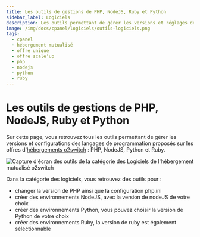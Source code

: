 ```yaml
---
title: Les outils de gestions de PHP, NodeJS, Ruby et Python
sidebar_label: Logiciels
description: Les outils permettant de gérer les versions et réglages de PHP, NodeJS, Python et Ruby
image: /img/docs/cpanel/logiciels/outils-logiciels.png
tags:
  - cpanel
  - hébergement mutualisé
  - offre unique
  - offre scale'up
  - php
  - nodejs
  - python
  - ruby
---
```



# Les outils de gestions de PHP, NodeJS, Ruby et Python

Sur cette page, vous retrouvez tous les outils permettant de gérer les versions et configurations des langages de
programmation proposés sur les offres d'[hébergements o2switch](https://www.o2switch.fr/hebergement-illimite/) : PHP, NodeJS, Python et Ruby.

<Image
    src="/img/docs/cpanel/fichiers/outils-fichiers.png"
    alt="Capture d'écran des outils de la catégorie des Logiciels de l'hébergement mutualisé o2switch"
    caption="Capture d'écran de la rubrique des Logiciels dans l'interface technique"
    title="Les outils de gestion des Logiciels" />

Dans la catégorie des logiciels, vous retrouvez des outils pour :
  * changer la version de PHP ainsi que la configuration php.ini
  * créer des environnements NodeJS, avec la version de nodeJS de votre choix
  * créer des environnements Python, vous pouvez choisir la version de Python de votre choix
  * créer des environnements Ruby, la version de ruby est également sélectionnable

<ToolCard tool="lvephpsel" />

<ToolCard tool="lvenodejssel" />

<ToolCard tool="lvepythonsel" />

<ToolCard tool="lverubysel" />